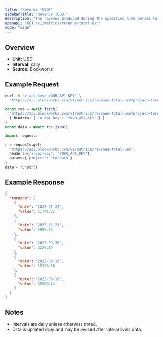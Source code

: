 ```yaml
---
title: "Revenue (USD)"
sidebarTitle: "Revenue (USD)"
description: "The revenue produced during the specified time period for given project."
openapi: "GET /v1/metrics/revenue-total-usd"
mode: "wide"
---
```


## Overview

- **Unit:** USD
- **Interval:** daily
- **Source:** Blockworks

## Example Request

<CodeGroup>

```bash cURL
curl -H "x-api-key: YOUR_API_KEY" \
  "https://api.blockworks.com/v1/metrics/revenue-total-usd?project=tornado"
```

```typescript TypeScript
const res = await fetch(
  'https://api.blockworks.com/v1/metrics/revenue-total-usd?project=tornado',
  { headers: { 'x-api-key': 'YOUR_API_KEY' } }
)
const data = await res.json()
```

```python Python
import requests

r = requests.get(
  'https://api.blockworks.com/v1/metrics/revenue-total-usd',
  headers={'x-api-key': 'YOUR_API_KEY'},
  params={'project': 'tornado'}
)
data = r.json()
```

</CodeGroup>

## Example Response

```json
{
  "tornado": [
    {
      "date": "2025-09-22",
      "value": 11741.52
    },
    {
      "date": "2025-09-21",
      "value": 5990.23
    },
    {
      "date": "2025-09-20",
      "value": 3220.19
    },
    {
      "date": "2025-09-19",
      "value": 18323.68
    },
    {
      "date": "2025-09-18",
      "value": 35500.14
    }
  ]
}
```

## Notes
- Intervals are daily unless otherwise noted.
- Data is updated daily and may be revised after late-arriving data.